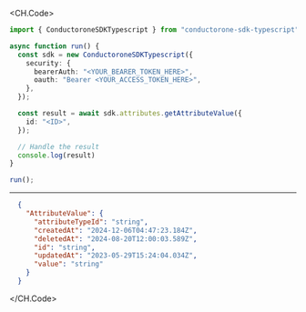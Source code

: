 
<CH.Code>
```typescript GetAttributeValue.ts
import { ConductoroneSDKTypescript } from "conductorone-sdk-typescript";

async function run() {
  const sdk = new ConductoroneSDKTypescript({
    security: {
      bearerAuth: "<YOUR_BEARER_TOKEN_HERE>",
      oauth: "Bearer <YOUR_ACCESS_TOKEN_HERE>",
    },
  });

  const result = await sdk.attributes.getAttributeValue({
    id: "<ID>",
  });

  // Handle the result
  console.log(result)
}

run();
```
---

```json Example Response
  {
    "AttributeValue": {
      "attributeTypeId": "string",
      "createdAt": "2024-12-06T04:47:23.184Z",
      "deletedAt": "2024-08-20T12:00:03.589Z",
      "id": "string",
      "updatedAt": "2023-05-29T15:24:04.034Z",
      "value": "string"
    }
  }
```
</CH.Code>

